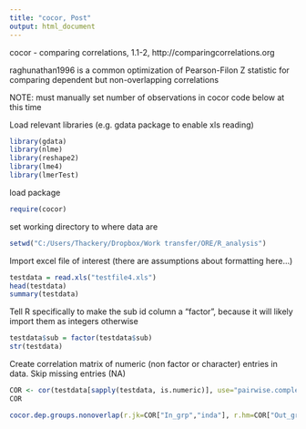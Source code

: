 ```yaml
---
title: "cocor, Post"
output: html_document
---
```


cocor - comparing correlations, 1.1-2, http://comparingcorrelations.org

raghunathan1996 is a common optimization of Pearson-Filon Z statistic for comparing dependent but non-overlapping correlations

NOTE: must manually set number of observations in cocor code below at this time

Load relevant libraries (e.g. gdata package to enable xls reading)
```r
library(gdata)
library(nlme)
library(reshape2)
library(lme4)
library(lmerTest)
```

load package
```r
require(cocor) 
```

set working directory to where data are
```r
setwd("C:/Users/Thackery/Dropbox/Work transfer/ORE/R_analysis")

```

Import excel file of interest (there are assumptions about formatting here...)
```r
testdata = read.xls("testfile4.xls")
head(testdata)
summary(testdata)
```

Tell R specifically to make the sub id column a "factor", because it will likely import them as integers otherwise
```r
testdata$sub = factor(testdata$sub)
str(testdata)

```

Create correlation matrix of numeric (non factor or character) entries in data. Skip missing entries (NA)
```r
COR <- cor(testdata[sapply(testdata, is.numeric)], use="pairwise.complete.obs")
COR
```

```r
cocor.dep.groups.nonoverlap(r.jk=COR["In_grp","inda"], r.hm=COR["Out_grp","outda"], r.jh=COR["In_grp","Out_grp"], r.jm=COR["In_grp","outda"], r.kh=COR["Out_grp","inda"], r.km=COR["inda","outda"], n=22, alternative="two.sided", alpha=0.05, conf.level=0.95, null.value=0)
```




